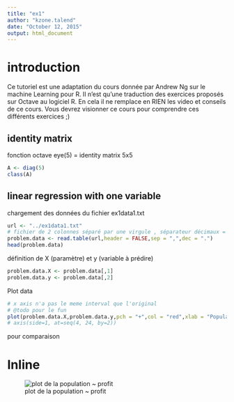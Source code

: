 ```yaml
---
title: "ex1"
author: "kzone.talend"
date: "October 12, 2015"
output: html_document
---
```


# introduction

Ce tutoriel est une adaptation du cours donnée par Andrew Ng sur le machine Learning pour R.
Il n'est qu'une traduction des exercices proposés sur Octave au logiciel R.
En cela il ne remplace en RIEN les video et conseils de ce cours. Vous devrez visionner ce cours pour comprendre ces différents exercices ;)

## identity matrix

fonction octave 
eye(5) =  identity matrix 5x5

```r
A <- diag(5)
class(A)
```


## linear regression with one variable

chargement des données du fichier ex1data1.txt

```r
url <- "../ex1data1.txt"
# fichier de 2 colonnes séparé par une virgule , séparateur décimaux = . (point)
problem.data <- read.table(url,header = FALSE,sep = ",",dec = ".")
head(problem.data)
```

définition de X (paramètre) et y (variable à prédire)

```r
problem.data.X <- problem.data[,1]
problem.data.y <- problem.data[,2]
```

Plot data

```r
# x axis n'a pas le meme interval que l'original
# @todo pour le fun 
plot(problem.data.X,problem.data.y,pch = "+",col = "red",xlab = "Population of City in 10,000s", ylab = "Profit in $10,000s")
# axis(side=1, at=seq(4, 24, by=2))
```


pour comparaison

# Inline
![plot de la population ~ profit](../profitPlot.png "plot population Vs Profit")

